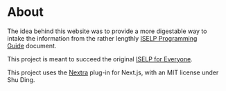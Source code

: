# About

The idea behind this website was to provide a more digestable way to intake the information from the rather lengthly [ISELP Programming Guide](https://docs.google.com/document/d/19JGCfusp80INEaoEr3Kflopd67AFguzkGtJh-I2Y7Lg/edit?usp=sharing) document.

This project is meant to succeed the original [ISELP for Everyone](https://github.com/benceruleanlu/iselp).

This project uses the [Nextra](https://nextra.site/) plug-in for Next.js, with an MIT license under Shu Ding.